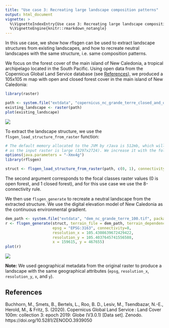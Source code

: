```yaml
---
title: "Use case 3: Recreating large landscape composition patterns"
output: html_document
vignette: >
  %\VignetteIndexEntry{Use case 3: Recreating large landscape composition patterns}
  %\VignetteEngine{knitr::rmarkdown_notangle}
---
```


In this use case, we show how rflsgen can be used to extract landscape structures from existing landscapes, and how to recreate neutral landscapes with the same structure, i.e. same composition patterns.

We focus on the forest cover of the main island of New Caledonia, a tropical archipelago located in the South Pacific. Using open data from the Copernicus Global Land Service database (see [References](#ref)), we produced a 105x105 m map with open and closed forest cover in the main island of New Caledonia:

```r
library(raster)

path <- system.file("extdata", "copernicus_nc_grande_terre_closed_and_open_forests.tif", package = "rflsgen")
existing_landscape <- raster(path)
plot(existing_landscape)
```

![](figures/use_case_3_real_landscape.png)

To extract the landscape structure, we use the `flsgen_load_structure_from_raster` function:

```r
# The default memory allocated to the JVM by rJava is 512mb, which will be insufficient
# as the input raster is large (3297x2724). We increase it with the following line.
options(java.parameters = "-Xmx4g")
library(rflsgen)

struct <- flsgen_load_structure_from_raster(path, c(0, 1), connectivity = 8)
```

The second argument corresponds to the focal classes raster values (0 is open forest, and 1 closed forest), and for this use case we use the 8-connectivity rule.

We then use `flsgen_generate` to recreate a neutral landscape from the extracted structure. We use the digital elevation model of New Caledonia as the continuous environmental gradient.

```r
dem_path <- system.file("extdata", "dem_nc_grande_terre_100.tif", package = "rflsgen")
r <- flsgen_generate(struct, terrain_file = dem_path, terrain_dependency = 0.9,
                     epsg = "EPSG:3163", connectivity=8,
                     resolution_x = 105.4308639672429422,
                     resolution_y = 105.4037645741556588,
                     x = 159615, y = 467655)
plot(r)
```

![](figures/use_case_3_neutral_landscape.png)

**Note:** We used geographical metadata from the original raster to produce a landscape with the same geographical attributes (`epsg`, `resolution_x`, `resolution_y`, `x`, and `y`).

## References  <a name="ref"></a>

Buchhorn, M., Smets, B., Bertels, L., Roo, B. D., Lesiv, M., Tsendbazar, N.-E., Herold, M., & Fritz, S. (2020). Copernicus Global Land Service : Land Cover 100m: collection 3: epoch 2019: Globe (V3.0.1) [Data set]. Zenodo. https://doi.org/10.5281/ZENODO.3939050

